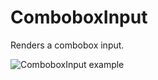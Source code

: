 # ComboboxInput

Renders a combobox input.

![ComboboxInput example](public/assets/overview-combobox-input.webp)